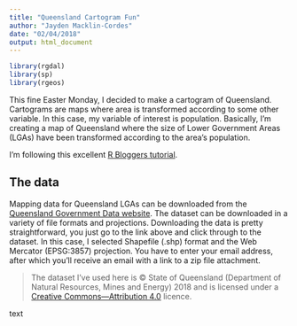 ```yaml
---
title: "Queensland Cartogram Fun"
author: "Jayden Macklin-Cordes"
date: "02/04/2018"
output: html_document
---
```


```r
library(rgdal)
library(sp)
library(rgeos)
```

This fine Easter Monday, I decided to make a cartogram of Queensland. Cartograms are maps where area is transformed according to some other variable. In this case, my variable of interest is population. Basically, I'm creating a map of Queensland where the size of Lower Government Areas (LGAs) have been transformed according to the area's population.

I'm following this excellent [R Bloggers tutorial](https://www.r-bloggers.com/cartograms-with-r/).

## The data

Mapping data for Queensland LGAs can be downloaded from the [Queensland Government Data website](https://data.qld.gov.au/dataset/local-government-area-boundaries-queensland). The dataset can be downloaded in a variety of file formats and projections. Downloading the data is pretty straightforward, you just go to the link above and click through to the dataset. In this case, I selected Shapefile (.shp) format and the Web Mercator (EPSG:3857) projection. You have to enter your email address, after which you'll receive an email with a link to a zip file attachment.

> The dataset I've used here is © State of Queensland (Department of Natural Resources, Mines and Energy) 2018 and is licensed under a [Creative Commons---Attribution 4.0](https://creativecommons.org/licenses/by/4.0/) licence.

text
